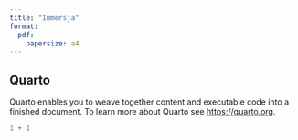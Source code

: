 ```yaml
---
title: "Immersja"
format: 
  pdf:
    papersize: a4
---
```


## Quarto

Quarto enables you to weave together content and executable code into a finished document. To learn more about Quarto see <https://quarto.org>.

```r
1 + 1     
```
